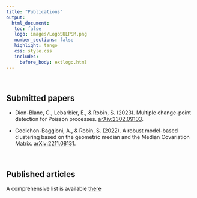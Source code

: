 ```yaml
---
title: "Publications"
output: 
  html_document:
   toc: false
   logo: images/LogoSULPSM.png
   number_sections: false
   highlight: tango
   css: style.css
   includes:
     before_body: extlogo.html
---
```


<br>

## Submitted papers

- Dion-Blanc, C., Lebarbier, E., & Robin, S. (2023). Multiple change-point detection for Poisson processes. [arXiv:2302.09103](https://arxiv.org/pdf/2302.09103).

- Godichon-Baggioni, A., & Robin, S. (2022). A robust model-based clustering based on the geometric median and the Median Covariation Matrix. [arXiv:2211.08131](https://arxiv.org/pdf/2302.09103).

<br>

## Published articles

A comprehensive list is available [there](https://scholar.google.fr/citations?user=7fBfsj0AAAAJ&hl=fr&authuser=1)
